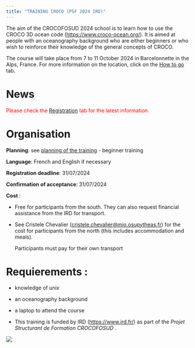 ```yaml
---
title: "TRAINING CROCO (PSF 2024 IRD)"
---
```


The aim of the CROCOFOSUD 2024 school is to learn how to use the CROCO 3D ocean code (<https://www.croco-ocean.org/>). It is aimed at people with an oceanography background who are either beginners or who wish to reinforce their knowledge of the general concepts of CROCO. 

The course will take place from 7 to 11 October 2024 in Barcelonnette in the Alps, France. For more information on the location, click on the [How to go](transport.qmd) tab.


# News
<span style="color:red;">Please check the [Registration](Registration.qmd) tab for the latest information.
</span>


# Organisation

**Planning**: see [planning of the training](Planning.qmd) - beginner training 

**Language**: French and English if necessary

**Registration deadline**: 31/07/2024

**Confirmation of acceptance**: 31/07/2024

**Cost** : 

- Free for participants from the south. They can also request financial assistance from the IRD for transport. 

- See Cristele Chevalier (<cristele.chevalier@mio.osupytheas.fr>) for the cost for participants from the north (this includes accommodation and meals). 
  
  Participants must pay for their own transport 

# Requierements : 

- knowledge of unix

- an oceanography background

- a laptop to attend the course 
- 
This training is funded by IRD (<https://www.ird.fr/>) as part of the _Projet Structurant de Formation CROCOFOSUD_ . 

![](images/logos.png)
